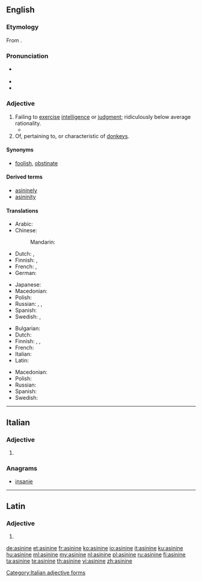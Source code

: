 ==English==
{{was wotd|2008|January|9}}

===Etymology===
From {{etyl|la|en}} {{m|la|asinīnus||of a donkey or ass}}.

===Pronunciation===
* {{a|RP|US}} {{IPA|/ˈæs.ɪ.naɪn/|/ˈæs.ə.naɪn/|lang=en}}
* {{audio|en-us-asinine.ogg|Audio (US)|lang=en}}
* {{rhymes|aɪn|lang=en}}

===Adjective===
{{en-adj}}

# Failing to [[exercise]] [[intelligence]] or [[judgment]]; ridiculously below average rationality.
#* {{quote-book|year=1922|author=[[w:Michael Arlen|Michael Arlen]]|title=“Piracy”: A Romantic Chronicle of These Days|chapter=2/2/2|url=http://openlibrary.org/works/OL1519647W|passage=They danced on silently, softly.  Their feet played tricks to the beat of the tireless measure, that exquisitely '''asinine''' blare which is England's punishment for having lost America.}}
# Of, pertaining to, or characteristic of [[donkey]]s.

====Synonyms====
* {{sense|failing to exercise intelligence or judgment}} [[foolish]], [[obstinate]]

====Derived terms====
* [[asininely]]
* [[asininity]]

====Translations====
{{trans-top|failing to exercise intelligence or judgment}}
* Arabic: {{t-needed|ar}}
* Chinese:
*: Mandarin: {{t-needed|cmn}}
* Dutch: {{t|nl|oerdom}}, {{t+|nl|achterlijk}}
* Finnish: {{t+|fi|typerä}}, {{t|fi|aasimainen}}
* French: {{t+|fr|asinin|m}}, {{t+|fr|stupide|m|f}}
* German: {{t-needed|de}}
{{trans-mid}}
* Japanese: {{t-needed|ja}}
* Macedonian: {{t|mk|глуп|m|tr=glup}}
* Polish: {{t|pl|debilny|m}}
* Russian: {{t+|ru|глупый|tr=glúpyj}}, {{t+|ru|дебильный|tr=debílʹnyj}}, {{t+|ru|ослиный|tr=oslínyj}}
* Spanish: {{t+|es|estúpido}}
* Swedish: {{t|sv|åsnelik}}, {{t+|sv|enfaldig}}
{{trans-bottom}}

{{trans-top|of or relating to a donkey}}
* Bulgarian: {{t|bg|магарешки}}
* Dutch: {{t|nl|ezelachtig}}
* Finnish: {{t+|fi|aasi|alt=aasi-}}, {{t+|fi|aasi|alt=aasin-}}, {{t|fi|aasimainen}}
* French: {{t+|fr|asinin}}
* Italian: {{t|it|asinino|m}}
* Latin: {{t|la|asinīnus}}
{{trans-mid}}
* Macedonian: {{t|mk|магарешки|m|tr=magáreški}}
* Polish: {{t+|pl|ośli|m}}
* Russian: {{t+|ru|ослиный|tr=oslínyj}}
* Spanish: {{t+|es|asnal}}
* Swedish: {{t|sv|åsnelik}}
{{trans-bottom}}

----

==Italian==

===Adjective===
{{head|it|adjective form}}

# {{feminine plural of|asinino|lang=it}}

===Anagrams===
* [[insanie#Italian|insanie]]

[[Category:Italian adjective forms]]

----

==Latin==

===Adjective===
{{la-adj-form|asinīne}}

# {{inflection of|asinīnus||voc|m|s|lang=la}}

[[de:asinine]]
[[et:asinine]]
[[fr:asinine]]
[[ko:asinine]]
[[io:asinine]]
[[it:asinine]]
[[ku:asinine]]
[[hu:asinine]]
[[ml:asinine]]
[[my:asinine]]
[[nl:asinine]]
[[pl:asinine]]
[[ru:asinine]]
[[fi:asinine]]
[[ta:asinine]]
[[te:asinine]]
[[th:asinine]]
[[vi:asinine]]
[[zh:asinine]]